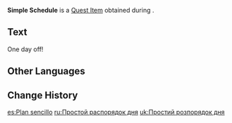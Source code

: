 {{Item Infobox
|id           = 101608
|image        = Item Letter.png
|type         = Quest Items
|description  = A simple schedule that you created for Ningguang. Simple, cogent, and to the point.
|source1      = Complete [[Time Off!]]
|source2      = 
|source3      = 
|source4      = 
|source5      = 
}}
'''Simple Schedule''' is a [[Quest Item]] obtained during {{Quest|Time Off!}}.

==Text==
One day off!

==Other Languages==
{{Other Languages
|default_hidden = 1
|en      = Simple Schedule
|zhs     = 简要的日程安排表
|zhs_rm  = Jiǎnyào de Rìchéng Ānpái-biǎo
|zht     = 簡要的日程安排表
|zht_rm  = Jiǎnyào de Rìchéng Ānpái-biǎo
|ja      = 簡潔なスケジュール
|ja_rm   = Kanketsu na Sukejuuru
|ko      = 간단한 일정표
|es      = Plan sencillo
|fr      = Emploi du temps simple
|ru      = Простой распорядок дня
|th      = กำหนดการประจำวันแบบง่าย
|th_rm   = 
|vi      = Thời Gian Biểu Đơn Giản
|de      = Einfacher Zeitplan
|id      = Jadwal yang Sederhana
|pt      = Planilha de Cronograma Simples
|tr      = Basit Plan
|it      = Programma semplice
}}

==Change History==
{{Change History|2.4}}

[[es:Plan sencillo]]
[[ru:Простой распорядок дня]]
[[uk:Простий розпорядок дня]]
